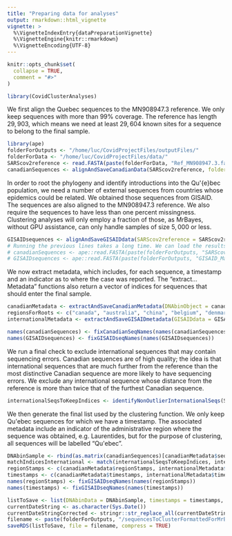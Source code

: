 ```yaml
---
title: "Preparing data for analyses"
output: rmarkdown::html_vignette
vignette: >
  %\VignetteIndexEntry{dataPreparationVignette}
  %\VignetteEngine{knitr::rmarkdown}
  %\VignetteEncoding{UTF-8}
---
```


```r
knitr::opts_chunk$set(
  collapse = TRUE,
  comment = "#>"
)
```

```r
library(CovidClusterAnalyses)

```
We first align the Quebec sequences to the MN908947.3 reference. We only keep sequences with more than 99\% coverage. The reference has length $29,903$, which means we need at least $29,604$ known sites for a sequence to belong to the final sample. 
```r
library(ape)
folderForOutputs <- "/home/luc/CovidProjectFiles/outputFiles/"
folderForData <- "/home/luc/CovidProjectFiles/data/"
SARScov2reference <- read.FASTA(paste(folderForData, "Ref_MN908947.3.fasta", sep = "/"))
canadianSequences <- alignAndSaveCanadianData(SARScov2reference, folderForSequences = folderForData, folderWhereToSaveTheResult = folderForOutputs, numThreads = 8, resolutionRequirement = 0.99)
```
In order to root the phylogeny and identify introductions into the Qu\'{e}bec population, we need a number of external sequences from countries whose epidemics could be related. We obtained those sequences from GISAID. The sequences are also aligned to the MN908947.3 reference. We also require the sequences to have less than one percent missingness. Clustering analyses will only employ a fraction of those, as MrBayes, without GPU assistance, can only handle samples of size $5,000$ or less.
```r
GISAIDsequences <- alignAndSaveGISAIDdata(SARScov2reference = SARScov2reference, folderForSequences = folderForData, GISAIDfastaFilename = paste(folderForData, "gisaid_hcov-19_2020_05_08_17.fasta", sep = "/"),  folderWhereToSaveTheResult = folderForOutputs, numThreads = 8, aligned = TRUE, resolutionRequirement = 0.99)
# Running the previous lines takes a long time. We can load the results instead if we want to test code in the following lines.
# canadianSequences <- ape::read.FASTA(paste(folderForOutputs, "SARScov2dataAlignedCanada_20201215.fasta", sep = ""))
# GISAIDsequences <- ape::read.FASTA(paste(folderForOutputs, "GISAID_May08_alignedToMN908947.3_noHomoplasy.fasta", sep = "/"))
```
We now extract metadata, which includes, for each sequence, a timestamp and an indicator as to where the case was reported. The "extract...Metadata" functions also return a vector of indices for sequences that should enter the final sample.
```r
canadianMetadata <- extractAndSaveCanadianMetadata(DNAbinObject = canadianSequences, folderForMetadata = folderForData, patternForMetadataFiles = "metadata_reference", patternInSequenceNames = "(?<=(c|C)anada/Qc-).+(?=/2020)", folderToSaveResult = folderForOutputs)
regionsForRoots <- c("canada", "australia", "china", "belgium", "denmark", "france",  "england", "finland", "germany", "italy", "portugal", "russia", "spain", "sweden", "turkey", "usa", "wales")
internationalMetadata <- extractAndSaveGISAIDmetadata(GISAIDdata = GISAIDsequences, regionsToSampleFrom = regionsForRoots, seed = 12, folderToSaveResult = folderForOutputs, numToSamplePerRegion = floor((3000 - length(canadianMetadata$seqsToKeepIndices))/length(regionsForRoots)))

names(canadianSequences) <- fixCanadianSeqNames(names(canadianSequences))
names(GISAIDsequences) <- fixGISAIDseqNames(names(GISAIDsequences))
```
We run a final check to exclude international sequences that may contain sequencing errors. Canadian sequences are of high quality; the idea is that international sequences that are much further from the reference than the most distinctive Canadian sequence are more likely to have sequencing errors. We exclude any international sequence whose distance from the reference is more than twice that of the furthest Canadian sequence.
```r
internationalSeqsToKeepIndices <- identifyNonOutlierInternationalSeqs(SARScov2reference, canadianSequences, GISAIDsequences, canadianIndices = canadianMetadata$seqsToKeepIndices, internationalIndices = internationalMetadata$seqsToKeepIndices, excessDistThreshold = 2)
```
We then generate the final list used by the clustering function. We only keep Qu\'ebec sequences for which we have a timestamp. The associated metadata include an indicator of the administrative region where the sequence was obtained, e.g. Laurentides, but for the purpose of clustering, all sequences will be labelled "Qu\'ebec".
```r
DNAbinSample <- rbind(as.matrix(canadianSequences)[canadianMetadata$seqsToKeepIndices, ], as.matrix(GISAIDsequences)[internationalSeqsToKeepIndices, ])
matchIndicesInternational <- match(internationalSeqsToKeepIndices, internationalMetadata$seqsToKeepIndices)
regionStamps <- c(canadianMetadata$regionStamps, internationalMetadata$regionStamps[matchIndicesInternational])
timestamps <- c(canadianMetadata$timestamps, internationalMetadata$timestamps[matchIndicesInternational])
names(regionStamps) <- fixGISAIDseqNames(names(regionStamps))
names(timestamps) <- fixGISAIDseqNames(names(timestamps))

listToSave <- list(DNAbinData = DNAbinSample, timestamps = timestamps, regionStamps = regionStamps)
currentDateString <- as.character(Sys.Date())
currentDateStringCorrected <- stringr::str_replace_all(currentDateString, pattern = "-", replacement = "")
filename <- paste(folderForOutputs, "/sequencesToClusterFormattedForMrBayes_", currentDateStringCorrected, ".rds", sep = "")
saveRDS(listToSave, file = filename, compress = TRUE)
```

